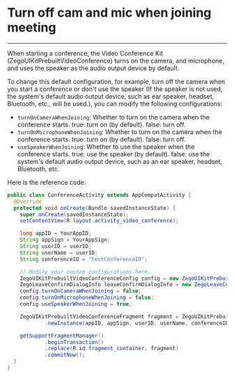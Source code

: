 # Turn off cam and mic when joining meeting

- - -


When starting a conference, the Video Conference Kit (ZegoUIKitPrebuiltVideoConference) turns on the camera, and microphone, and uses the speaker as the audio output device by default.

To change this default configuration, for example, turn off the camera when you start a conference or don't use the speaker (If the speaker is not used, the system's default audio output device, such as ear speaker, headset, Bluetooth, etc., will be used.), you can modify the following configurations:

- `turnOnCameraWhenJoining`: Whether to turn on the camera when the conference starts. true: turn on (by default). false: turn off. 
- `turnOnMicrophoneWhenJoining`: Whether to turn on the camera when the conference starts. true: turn on (by default). false: turn off. 
- `useSpeakerWhenJoining`: Whether to use the speaker when the conference starts. true: use the speaker (by default). false: use the system's default audio output device, such as an ear speaker, headset, Bluetooth, etc.

Here is the reference code:

```java {15-18}
public class ConferenceActivity extends AppCompatActivity {
  @Override
  protected void onCreate(Bundle savedInstanceState) {
    super.onCreate(savedInstanceState);
    setContentView(R.layout.activity_video_conference);

    long appID = YourAppID;
    String appSign = YourAppSign;
    String userID = userID;
    String userName = userID;
    String conferenceID = "testConferenceID";

    // Modify your custom configurations here.
    ZegoUIKitPrebuiltVideoConferenceConfig config = new ZegoUIKitPrebuiltVideoConferenceConfig();
    ZegoLeaveConfirmDialogInfo leaveConfirmDialogInfo = new ZegoLeaveConfirmDialogInfo();
    config.turnOnCameraWhenJoining = false;
    config.turnOnMicrophoneWhenJoining = false;
    config.useSpeakerWhenJoining = true;

    ZegoUIKitPrebuiltVideoConferenceFragment fragment = ZegoUIKitPrebuiltVideoConferenceFragment
            .newInstance(appID, appSign, userID, userName, conferenceID, config);

    getSupportFragmentManager()
            .beginTransaction()
            .replace(R.id.fragment_container, fragment)
            .commitNow();
  }
}
```
